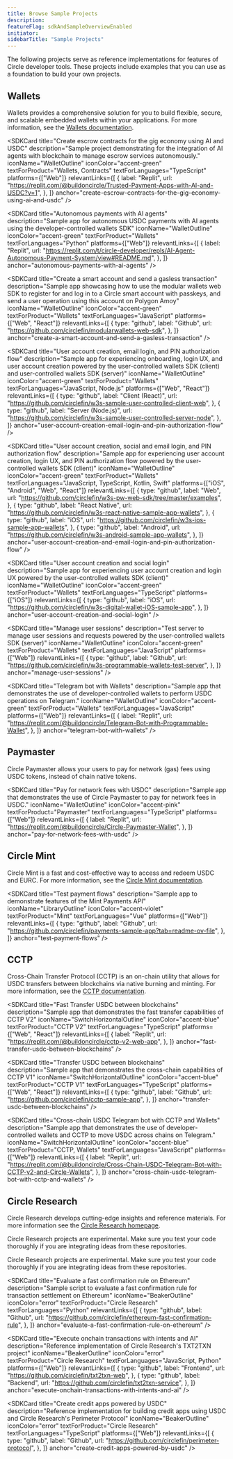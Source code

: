 ```yaml
---
title: Browse Sample Projects
description: 
featureFlag: sdkAndSampleOverviewEnabled
initiator: 
sidebarTitle: "Sample Projects"
---
```



The following projects serve as reference implementations for features of Circle
developer tools. These projects include examples that you can use as a
foundation to build your own projects.

## Wallets

Wallets provides a comprehensive solution for you to build flexible, secure, and
scalable embedded wallets within your applications. For more information, see
the [Wallets documentation](/w3s/programmable-wallets).

<SDKCard
  title="Create escrow contracts for the gig economy using AI and USDC"
  description="Sample project demonstrating  for the integration of AI agents with blockchain to manage escrow services autonomously."
  iconName="WalletOutline"
  iconColor="accent-green"
  textForProduct="Wallets, Contracts"
  textForLanguages="TypeScript"
  platforms={["Web"]}
  relevantLinks={[
    {
      label: "Replit",
      url: "https://replit.com/@buildoncircle/Trusted-Payment-Apps-with-AI-and-USDC?v=1",
    },
  ]}
  anchor="create-escrow-contracts-for-the-gig-economy-using-ai-and-usdc"
/>

<SDKCard
  title="Autonomous payments with AI agents"
  description="Sample app for autonomous USDC payments with AI agents using the developer-controlled wallets SDK"
  iconName="WalletOutline"
  iconColor="accent-green"
  textForProduct="Wallets"
  textForLanguages="Python"
  platforms={["Web"]}
  relevantLinks={[
    {
      label: "Replit",
      url: "https://replit.com/t/circle-developer/repls/AI-Agent-Autonomous-Payment-System/view#README.md",
    },
  ]}
  anchor="autonomous-payments-with-ai-agents"
/>

<SDKCard
  title="Create a smart account and send a gasless transaction"
  description="Sample app showcasing how to use the modular wallets web SDK to register for and log in to a Circle smart account with passkeys, and send a user operation using this account on Polygon Amoy"
  iconName="WalletOutline"
  iconColor="accent-green"
  textForProduct="Wallets"
  textForLanguages="JavaScript"
  platforms={["Web", "React"]}
  relevantLinks={[
    {
      type: "github",
      label: "Github",
      url: "https://github.com/circlefin/modularwallets-web-sdk",
    },
  ]}
  anchor="create-a-smart-account-and-send-a-gasless-transaction"
/>

<SDKCard
  title="User account creation, email login, and PIN authorization flow"
  description="Sample app for experiencing onboarding, login UX, and user account creation powered by the user-controlled wallets SDK (client) and user-controlled wallets SDK (server)"
  iconName="WalletOutline"
  iconColor="accent-green"
  textForProduct="Wallets"
  textForLanguages="JavaScript, Node.js"
  platforms={["Web", "React"]}
  relevantLinks={[
    {
      type: "github",
      label: "Client (React)",
      url: "https://github.com/circlefin/w3s-sample-user-controlled-client-web",
    },
    {
      type: "github",
      label: "Server (Node.js)",
      url: "https://github.com/circlefin/w3s-sample-user-controlled-server-node",
    },
  ]}
  anchor="user-account-creation-email-login-and-pin-authorization-flow"
/>

<SDKCard
  title="User account creation, social and email login, and PIN authorization flow"
  description="Sample app for experiencing user account creation, login UX, and PIN authorization flow powered by the user-controlled wallets SDK (client)"
  iconName="WalletOutline"
  iconColor="accent-green"
  textForProduct="Wallets"
  textForLanguages="JavaScript, TypeScript, Kotlin, Swift"
  platforms={["iOS", "Android", "Web", "React"]}
  relevantLinks={[
    {
      type: "github",
      label: "Web",
      url: "https://github.com/circlefin/w3s-pw-web-sdk/tree/master/examples",
    },
    {
      type: "github",
      label: "React Native",
      url: "https://github.com/circlefin/w3s-react-native-sample-app-wallets",
    },
    {
      type: "github",
      label: "iOS",
      url: "https://github.com/circlefin/w3s-ios-sample-app-wallets",
    },
    {
      type: "github",
      label: "Android",
      url: "https://github.com/circlefin/w3s-android-sample-app-wallets",
    },
  ]}
  anchor="user-account-creation-and-email-login-and-pin-authorization-flow"
/>

<SDKCard
  title="User account creation and social login"
  description="Sample app for experiencing user account creation and login UX powered by the user-controlled wallets SDK (client)"
  iconName="WalletOutline"
  iconColor="accent-green"
  textForProduct="Wallets"
  textForLanguages="TypeScript"
  platforms={["iOS"]}
  relevantLinks={[
    {
      type: "github",
      label: "iOS",
      url: "https://github.com/circlefin/w3s-digital-wallet-iOS-sample-app",
    },
  ]}
  anchor="user-account-creation-and-social-login"
/>

<SDKCard
  title="Manage user sessions"
  description="Test server to manage user sessions and requests powered by the user-controlled wallets SDK (server)"
  iconName="WalletOutline"
  iconColor="accent-green"
  textForProduct="Wallets"
  textForLanguages="JavaScript"
  platforms={["Web"]}
  relevantLinks={[
    {
      type: "github",
      label: "Github",
      url: "https://github.com/circlefin/w3s-programmable-wallets-test-server",
    },
  ]}
  anchor="manage-user-sessions"
/>

<SDKCard
  title="Telegram bot with Wallets"
  description="Sample app that demonstrates the use of developer-controlled wallets to perform USDC operations on Telegram."
  iconName="WalletOutline"
  iconColor="accent-green"
  textForProduct="Wallets"
  textForLanguages="JavaScript"
  platforms={["Web"]}
  relevantLinks={[
    {
      label: "Replit",
      url: "https://replit.com/@buildoncircle/Telegram-Bot-with-Programmable-Wallet",
    },
  ]}
  anchor="telegram-bot-with-wallets"
/>

## Paymaster

Circle Paymaster allows your users to pay for network (gas) fees using USDC
tokens, instead of chain native tokens.

<SDKCard
  title="Pay for network fees with USDC"
  description="Sample app that demonstrates the use of Circle Paymaster to pay for network fees in USDC."
  iconName="WalletOutline"
  iconColor="accent-pink"
  textForProduct="Paymaster"
  textForLanguages="TypeScript"
  platforms={["Web"]}
  relevantLinks={[
    {
      label: "Replit",
      url: "https://replit.com/@buildoncircle/Circle-Paymaster-Wallet",
    },
  ]}
  anchor="pay-for-network-fees-with-usdc"
/>

## Circle Mint

Circle Mint is a fast and cost-effective way to access and redeem USDC and EURC.
For more information, see the
[Circle Mint documentation](/circle-mint/introducing-circle-mint).

<SDKCard
  title="Test payment flows"
  description="Sample app to demonstrate features of the Mint Payments API"
  iconName="LibraryOutline"
  iconColor="accent-violet"
  textForProduct="Mint"
  textForLanguages="Vue"
  platforms={["Web"]}
  relevantLinks={[
    {
      type: "github",
      label: "Github",
      url: "https://github.com/circlefin/payments-sample-app?tab=readme-ov-file",
    },
  ]}
  anchor="test-payment-flows"
/>

## CCTP

Cross-Chain Transfer Protocol (CCTP) is an on-chain utility that allows for USDC
transfers between blockchains via native burning and minting. For more
information, see the [CCTP documentation](/cctp).

<SDKCard
  title="Fast Transfer USDC between blockchains"
  description="Sample app that demonstrates the fast transfer capabilities of CCTP V2"
  iconName="SwitchHorizontalOutline"
  iconColor="accent-blue"
  textForProduct="CCTP V2"
  textForLanguages="TypeScript"
  platforms={["Web", "React"]}
  relevantLinks={[
    {
      label: "Replit",
      url: "https://replit.com/@buildoncircle/cctp-v2-web-app",
    },
  ]}
  anchor="fast-transfer-usdc-between-blockchains"
/>

<SDKCard
  title="Transfer USDC between blockchains"
  description="Sample app that demonstrates the cross-chain capabilities of CCTP V1"
  iconName="SwitchHorizontalOutline"
  iconColor="accent-blue"
  textForProduct="CCTP V1"
  textForLanguages="TypeScript"
  platforms={["Web", "React"]}
  relevantLinks={[
    {
      type: "github",
      label: "Github",
      url: "https://github.com/circlefin/cctp-sample-app",
    },
  ]}
  anchor="transfer-usdc-between-blockchains"
/>

<SDKCard
  title="Cross-chain USDC Telegram bot with CCTP and Wallets"
  description="Sample app that demonstrates the use of developer-controlled wallets and CCTP to move USDC across chains on Telegram."
  iconName="SwitchHorizontalOutline"
  iconColor="accent-blue"
  textForProduct="CCTP, Wallets"
  textForLanguages="JavaScript"
  platforms={["Web"]}
  relevantLinks={[
    {
      label: "Replit",
      url: "https://replit.com/@buildoncircle/Cross-Chain-USDC-Telegram-Bot-with-CCTP-v2-and-Circle-Wallets",
    },
  ]}
  anchor="cross-chain-usdc-telegram-bot-with-cctp-and-wallets"
/>

## Circle Research

Circle Research develops cutting-edge insights and reference materials. For more
information see the
[Circle Research homepage](https://circle.com/circle-research).

<Warning>
  Circle Research projects are experimental. Make sure you test your code thoroughly if you are integrating ideas from these repositories.
</Warning>

<Banner variant='warning'>

Circle Research projects are experimental. Make sure you test your code
thoroughly if you are integrating ideas from these repositories.

</Banner>

<SDKCard
  title="Evaluate a fast confirmation rule on Ethereum"
  description="Sample script to evaluate a fast confirmation rule for transaction settlement on Ethereum"
  iconName="BeakerOutline"
  iconColor="error"
  textForProduct="Circle Research"
  textForLanguages="Python"
  relevantLinks={[
    {
      type: "github",
      label: "Github",
      url: "https://github.com/circlefin/ethereum-fast-confirmation-rule",
    },
  ]}
  anchor="evaluate-a-fast-confirmation-rule-on-ethereum"
/>

<SDKCard
  title="Execute onchain transactions with intents and AI"
  description="Reference implementation of Circle Research's TXT2TXN project"
  iconName="BeakerOutline"
  iconColor="error"
  textForProduct="Circle Research"
  textForLanguages="JavaScript, Python"
  platforms={["Web"]}
  relevantLinks={[
    {
      type: "github",
      label: "Frontend",
      url: "https://github.com/circlefin/txt2txn-web",
    },
    {
      type: "github",
      label: "Backend",
      url: "https://github.com/circlefin/txt2txn-service",
    },
  ]}
  anchor="execute-onchain-transactions-with-intents-and-ai"
/>

<SDKCard
  title="Create credit apps powered by USDC"
  description="Reference implementation for building credit apps using USDC and Circle Research's Perimeter Protocol"
  iconName="BeakerOutline"
  iconColor="error"
  textForProduct="Circle Research"
  textForLanguages="TypeScript"
  platforms={["Web"]}
  relevantLinks={[
    {
      type: "github",
      label: "Github",
      url: "https://github.com/circlefin/perimeter-protocol",
    },
  ]}
  anchor="create-credit-apps-powered-by-usdc"
/>
